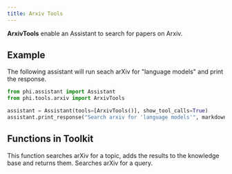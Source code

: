 ```yaml
---
title: Arxiv Tools
---
```


**ArxivTools** enable an Assistant to search for papers on Arxiv.

## Example

The following assistant will run seach arXiv for "language models" and print the response.

```python cookbook/tools/arxiv_tools.py
from phi.assistant import Assistant
from phi.tools.arxiv import ArxivTools

assistant = Assistant(tools=[ArxivTools()], show_tool_calls=True)
assistant.print_response("Search arxiv for 'language models'", markdown=True)
```

## Functions in Toolkit

<ResponseField name="search_arxiv_and_update_knowledge_base">
  This function searches arXiv for a topic, adds the results to the knowledge base and returns them.
</ResponseField>
<ResponseField name="search_arxiv">
  Searches arXiv for a query.
</ResponseField>
